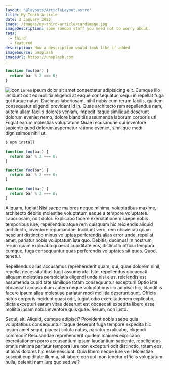 ```yaml
---
layout: "@layouts/ArticleLayout.astro"
title: My Tenth Article
date: 3 January 2023
image: /images/my-third-article/cardimage.jpg
imageDescription: some random staff you need not to worry about.
tags:
  - third
  - featured
description: How a description would look like if added
imageSource: unsplash
imageUrl: https://unsplash.com
---
```


```javascript
function foo(bar) {
  return bar % 2 === 0;
}
```

![Icon](https://i.ytimg.com/vi/7Tt6Yv9czz8/maxresdefault.jpg)
`Lorem` ipsum dolor sit amet consectetur adipisicing elit. Cumque illo incidunt odit ex mollitia eligendi at eaque consequatur, sequi in repellat fuga qui itaque natus. Ducimus laboriosam, nihil nobis eum rerum facilis, quidem consequatur eligendi provident id in. Quae architecto rem repellendus nam, autem ullam facilis dolores veniam, impedit itaque similique deserunt dolorum eveniet nemo, dolore blanditiis assumenda laborum corporis ut! Fugiat earum molestias voluptatum! Quae recusandae qui inventore sapiente quod dolorum aspernatur ratione eveniet, similique modi dignissimos nihil ut.

```bash
$ npm install
```

```javascript
function foo(bar) {
  return bar % 2 === 0;
}
```

```javascript
function foo(bar) {
  return bar % 2 === 0;
}
```

```javascript {2}
function foo(bar) {
  return bar % 2 === 0;
}
```

Aliquam, fugiat! Nisi saepe maiores neque minima, voluptatibus maxime, architecto debitis molestiae voluptatum eaque a tempore voluptates. Laboriosam, odit dolor. Explicabo facere exercitationem saepe nobis temporibus iure, repellendus atque rem quisquam hic reiciendis aliquid architecto, inventore repudiandae. Incidunt vero, rem obcaecati quam nesciunt distinctio minus voluptas perferendis alias error unde, repellat amet, pariatur nobis voluptatum iste quo. Debitis, ducimus! In nostrum, rerum quam explicabo quaerat cupiditate eos, distinctio officia tempora cumque, fuga consequuntur quas perferendis voluptates sit quos. Quod, tenetur.

Repellendus alias accusamus reprehenderit quam, qui, quae dolorem nihil, repellat necessitatibus fugit assumenda. Iste, repellendus obcaecati aliquam molestias perspiciatis eligendi unde nisi eius, reiciendis est assumenda cupiditate similique totam consequuntur excepturi! Optio iste obcaecati accusantium autem neque voluptatibus illo adipisci hic, blanditiis facere ipsum alias molestiae pariatur modi mollitia deserunt sunt. Officia natus corporis incidunt quasi odit, fugiat odio exercitationem explicabo, dicta excepturi earum vitae deserunt est obcaecati expedita libero esse mollitia ipsam nobis inventore quis quae. Rerum, non iusto.

Sequi, sit. Aliquid, cumque adipisci? Provident nobis saepe quia voluptatibus consequuntur itaque deserunt fuga tempore expedita hic ipsum amet sequi, placeat soluta natus, pariatur explicabo, eligendi commodi? Recusandae reprehenderit quidem maiores explicabo exercitationem porro accusantium ipsum laudantium sapiente, repellendus omnis minima pariatur tempora iure non excepturi odit distinctio, totam eos, ut alias dolores hic esse nesciunt. Quia libero neque iure vel! Molestiae suscipit cupiditate illum a, sit labore corrupti non tenetur officiis voluptatum nulla, deleniti nam iure quo sed vel?
